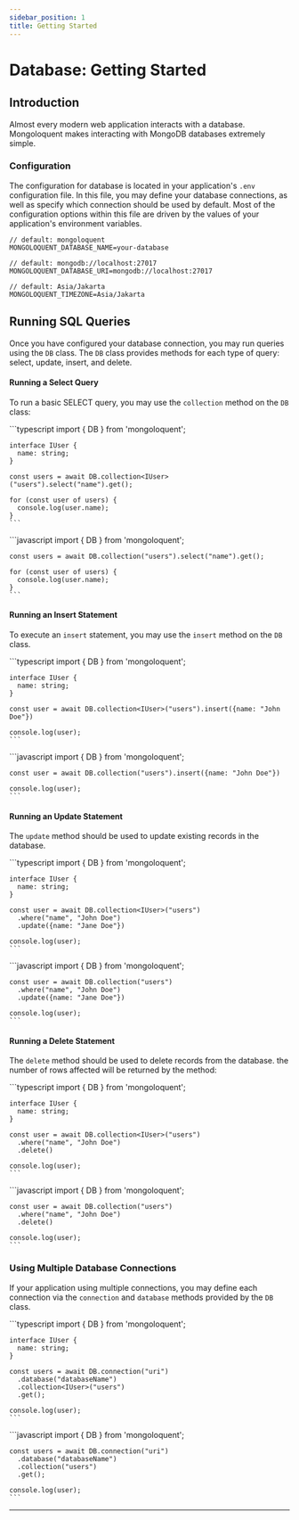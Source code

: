 ```yaml
---
sidebar_position: 1
title: Getting Started
---
```



# Database: Getting Started

## Introduction

Almost every modern web application interacts with a database. Mongoloquent makes interacting with MongoDB databases extremely simple.

### Configuration

The configuration for database is located in your application's `.env` configuration file. In this file, you may define your database connections, as well as specify which connection should be used by default. Most of the configuration options within this file are driven by the values of your application's environment variables.

```env
// default: mongoloquent
MONGOLOQUENT_DATABASE_NAME=your-database

// default: mongodb://localhost:27017
MONGOLOQUENT_DATABASE_URI=mongodb://localhost:27017

// default: Asia/Jakarta
MONGOLOQUENT_TIMEZONE=Asia/Jakarta
```

## Running SQL Queries

Once you have configured your database connection, you may run queries using the `DB` class. The `DB` class provides methods for each type of query: select, update, insert, and delete.

#### Running a Select Query

To run a basic SELECT query, you may use the `collection` method on the `DB` class:

<Tabs>
	<TabItem value="Typescript" label="Typescript" default>
    ```typescript
    import { DB } from 'mongoloquent';

    interface IUser {
      name: string;
    }

    const users = await DB.collection<IUser>("users").select("name").get();

    for (const user of users) {
      console.log(user.name);
    }
    ```

  </TabItem>

  <TabItem value="Javascript" label="Javascript" default>
    ```javascript
    import { DB } from 'mongoloquent';

    const users = await DB.collection("users").select("name").get();

    for (const user of users) {
      console.log(user.name);
    }
    ```

  </TabItem>
</Tabs>

#### Running an Insert Statement

To execute an `insert` statement, you may use the `insert` method on the `DB` class.

<Tabs>
  <TabItem value="Typescript" label="Typescript" default>
    ```typescript
    import { DB } from 'mongoloquent';

    interface IUser {
      name: string;
    }

    const user = await DB.collection<IUser>("users").insert({name: "John Doe"})

    console.log(user);
    ```

  </TabItem>
  <TabItem value="Javascript" label="Javascript" default>
    ```javascript
    import { DB } from 'mongoloquent';

    const user = await DB.collection("users").insert({name: "John Doe"})

    console.log(user);
    ```

  </TabItem>
</Tabs>

#### Running an Update Statement

The `update` method should be used to update existing records in the database.

<Tabs>
  <TabItem value="Typescript" label="Typescript" default>
    ```typescript
    import { DB } from 'mongoloquent';

    interface IUser {
      name: string;
    }

    const user = await DB.collection<IUser>("users")
      .where("name", "John Doe")
      .update({name: "Jane Doe"})

    console.log(user);
    ```

  </TabItem>
  <TabItem value="Javascript" label="Javascript" default>
    ```javascript
    import { DB } from 'mongoloquent';

    const user = await DB.collection("users")
      .where("name", "John Doe")
      .update({name: "Jane Doe"})

    console.log(user);
    ```

  </TabItem>
</Tabs>

#### Running a Delete Statement

The `delete` method should be used to delete records from the database. the number of rows affected will be returned by the method:

<Tabs>
  <TabItem value="Typescript" label="Typescript" default>
    ```typescript
    import { DB } from 'mongoloquent';

    interface IUser {
      name: string;
    }

    const user = await DB.collection<IUser>("users")
      .where("name", "John Doe")
      .delete()

    console.log(user);
    ```

  </TabItem>
  <TabItem value="Javascript" label="Javascript" default>
    ```javascript
    import { DB } from 'mongoloquent';

    const user = await DB.collection("users")
      .where("name", "John Doe")
      .delete()

    console.log(user);
    ```

  </TabItem>
</Tabs>

### Using Multiple Database Connections

If your application using multiple connections, you may define each connection via the `connection` and `database` methods provided by the `DB` class.

<Tabs>
  <TabItem value="Typescript" label="Typescript" default>
    ```typescript
    import { DB } from 'mongoloquent';

    interface IUser {
      name: string;
    }

    const users = await DB.connection("uri")
      .database("databaseName")
      .collection<IUser>("users")
      .get();

    console.log(user);
    ```

  </TabItem>
  <TabItem value="Javascript" label="Javascript" default>
    ```javascript
    import { DB } from 'mongoloquent';

    const users = await DB.connection("uri")
      .database("databaseName")
      .collection("users")
      .get();

    console.log(user);
    ```

  </TabItem>
</Tabs>

---

<Sponsor />
